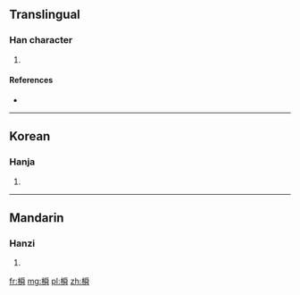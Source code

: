 ==Translingual==

===Han character===
{{Han char|rn=75|rad=木|as=12|sn=16|four=|canj=木月月手 (DBBQ)}}

# {{defn|Han|sort=木12}}

====References====
* {{Han ref|kx=0553.160|dkj=15540|dj=0942.030|hdz=21294.050|uh=6A53|ud=27219}}

----

==Korean==

===Hanja===
{{ko-hanja|hangeul=순|eumhun=|rv=sun|mr=sun|y=swun}}

# {{defn|lang=ko|sort=木12}}

----

==Mandarin==

===Hanzi===
{{cmn-hanzi|pin=[[shùn]] ([[shun4]])|wg=shun<sup>4</sup>}}

# {{defn|lang=cmn|sort=木12}}

[[fr:橓]]
[[mg:橓]]
[[pl:橓]]
[[zh:橓]]